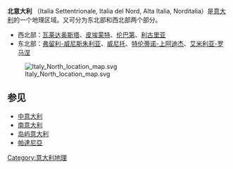 {{Unreferenced|time=2012-02-08T02:33:52+00:00 }}
'''北意大利''' （Italia Settentrionale, Italia del Nord, Alta Italia, Norditalia）是[[意大利|意大利]]的一个地理区域。又可分为东北部和西北部两个部分。

*西北部：[[瓦莱达奥斯塔|瓦莱达奥斯塔]]、[[皮埃蒙特|皮埃蒙特]]、[[伦巴第|伦巴第]]、[[利古里亚|利古里亚]]
*东北部：[[弗留利-威尼斯朱利亚|弗留利-威尼斯朱利亚]]、[[威尼托|威尼托]]、[[特伦蒂诺-上阿迪杰|特伦蒂诺-上阿迪杰]]、[[艾米利亚-罗马涅|艾米利亚-罗马涅]]

[[File:Italy_North_location_map.svg|thumb]]

==参见==
*[[中意大利|中意大利]]
*[[南意大利|南意大利]]
*[[岛屿意大利|岛屿意大利]]
*[[帕達尼亞|帕達尼亞]]

{{Italy_topics}}

[[Category:意大利地理|Category:意大利地理]]
